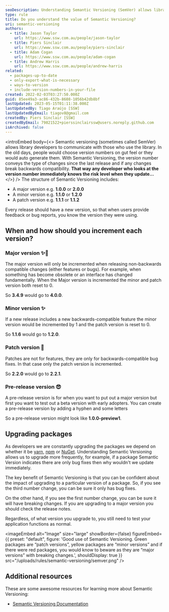 ```yaml
---
seoDescription: Understanding Semantic Versioning (SemVer) allows library developers to effectively communicate with users, conveying the type of changes made since the last release and whether they break backwards compatibility.
type: rule
title: Do you understand the value of Semantic Versioning?
uri: semantic-versioning
authors:
  - title: Jason Taylor
    url: https://www.ssw.com.au/people/jason-taylor
  - title: Piers Sinclair
    url: https://www.ssw.com.au/people/piers-sinclair
  - title: Adam Cogan
    url: https://www.ssw.com.au/people/adam-cogan
  - title: Andrew Harris
    url: https://www.ssw.com.au/people/andrew-harris
related:
  - packages-up-to-date
  - only-export-what-is-necessary
  - ways-to-version
  - include-version-numbers-in-your-file
created: 2022-02-03T03:27:50.000Z
guid: 85ee49a3-ac86-432b-8608-1056b42db8bf
lastUpdated: 2023-05-15T01:11:38.000Z
lastUpdatedBy: Tiago Araújo [SSW]
lastUpdatedByEmail: tiagov8@gmail.com
createdBy: Piers Sinclair [SSW]
createdByEmail: 79821522+pierssinclairssw@users.noreply.github.com
isArchived: false
---
```


<introEmbed
  body={<>
Semantic versioning (sometimes called SemVer) allows library developers to communicate with those who use the library. In the old days, people would choose version numbers on gut feel or they would auto generate them. With Semantic Versioning, the version number conveys the type of changes since the last release and if any changes break backwards compatibility. **That way any developer who looks at the version number immediately knows the risk level when they update...**
  </>}
/>
The structure of Semantic Versioning includes:

- A major version e.g. **1.0.0** or **2.0.0**
- A minor version e.g. **1.1.0** or **1.2.0**
- A patch version e.g. **1.1.1** or **1.1.2**

Every release should have a new version, so that when users provide feedback or bug reports, you know the version they were using.

## When and how should you increment each version?

### Major version ✨🐛

The major version will only be incremented when releasing non-backwards compatible changes (either features or bugs). For example, when something has become obsolete or an interface has changed fundamentally. When the Major version is incremented the minor and patch version both reset to 0.

So **3.4.9** would go to **4.0.0**.

### Minor version ✨

If a new release includes a new backwards-compatible feature the minor version would be incremented by 1 and the patch version is reset to 0.

So **1.1.6** would go to **1.2.0**.

### Patch version 🐛

Patches are not for features, they are only for backwards-compatible bug fixes. In that case only the patch version is incremented.

So **2.2.0** would go to **2.2.1**.

### Pre-release version 😎

A pre-release version is for when you want to put out a major version but first you want to test out a beta version with early adopters. You can create a pre-release version by adding a hyphen and some letters

So a pre-release version might look like **1.0.0-preview1**.

## Upgrading packages

As developers we are constantly upgrading the packages we depend on whether it be [yarn](https://yarnpkg.com/), [npm](https://www.npmjs.com/) or [NuGet](https://www.nuget.org/). Understanding Semantic Versioning allows us to upgrade more frequently, for example, if a package Semantic Version indicates there are only bug fixes then why wouldn't we update immediately.

The key benefit of Semantic Versioning is that you can be confident about the impact of upgrading to a particular version of a package. So, if you see the third number change, you can be sure it only has bug fixes.

On the other hand, if you see the first number change, you can be sure it will have breaking changes. If you are upgrading to a major version you should check the release notes.

Regardless, of what version you upgrade to, you still need to test your application functions as normal.


<imageEmbed
  alt="Image"
  size="large"
  showBorder={false}
  figureEmbed={{
    preset: "default",
    figure: 'Good use of Semantic Versioning. Green packages are “patch versions”,  yellow packages are “minor versions” and if there were red packages, you would know to beware as they are “major versions” with breaking changes.',
    shouldDisplay: true
  }}
  src="/uploads/rules/semantic-versioning/semver.png"
/>

## Additional resources

These are some awesome resources for learning more about Semantic Versioning:

- [Semantic Versioning Documentation](https://semver.org)

<youtubeEmbed url="https://www.youtube.com/embed/rEgevIkqp2o" description="Video: The ever dapper and handsome Donovan Brown's talk on Semantic Versioning" />
